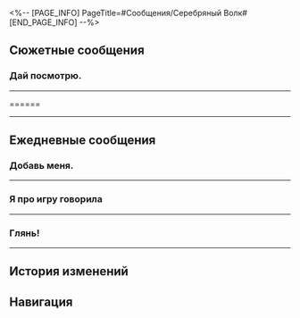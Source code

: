 <%-- [PAGE_INFO]
PageTitle=#Сообщения/Серебряный Волк#
[END_PAGE_INFO] --%>
{{Сообщение Инфобокс
|id          = 1006
|Изображение = Персонаж Серебряный Волк Иконка.png
|Тип         = Персонаж
|Отправитель = Серебряный Волк
|ПодписьСоо  = Не создавай игру, если не умеешь
|Фракция     = Охотники за Стелларонами
}}

==Сюжетные сообщения==
===Дай посмотрю.===
{{Сообщения
|условие_получения = 
|текст =
:'''Серебряный Волк:''' Дай посмотрю.
:{Выбор} Как ты узнала...
::'''(Первопроходец):''' А как ты узнала, что я фото собираюсь отправить?
::'''(Первопроходец):''' [[Файл:Стикер ГПП 07 Пом-Пом 07.png|80px|&lbrack;Недоумение&rbrack;]]
:{Выбор} Покажи Кафке.
::'''(Первопроходец):''' Можешь Кафке отправить?
::'''(Первопроходец):''' Стой, а как ты узнала, что я {{MC|ж=собиралась|м=собирался}} тебе фотографию отправить?
:'''Серебряный Волк:''' Угадай
:'''Серебряный Волк:''' Отправляй уже
:'''(Первопроходец):''' [[Файл:Message Серебряный Волк 33.png|256px]]
:'''Серебряный Волк:''' Мило
:'''Серебряный Волк:''' Не знаю, что это, но ты, похоже, немало усилий {{MC|ж=вложила|м=вложил}}.
:'''Серебряный Волк:''' Кафка довольна.
:'''Серебряный Волк:''' Спасибо, (Первопроходец), мне нравится.
:'''Серебряный Волк:''' Нам с Серебряным Волком пора возвращаться к работе, потом поговорим.
:'''Серебряный Волк:''' Всё ок.
:'''Серебряный Волк:''' Пока-пока!
}}
----

======
{{Сообщения
|условие_получения = 
|текст =
:'''Серебряный Волк:''' [[Файл:Стикер ГПП 02 Серебряный Волк 01.png|80px]]
:'''Серебряный Волк:''' Не верю, что мой результат возможно превзойти.
:'''Серебряный Волк:''' Похоже на читерство.
:{Выбор} Ты сама - читер...
::'''(Первопроходец):''' Ну и наглость. Сразу ясно, твой результат - фикция. Ты мне проиграла и не постеснялась накрутить рейтинг.
:{Выбор} Честное слово, я не мухлюю!
::'''(Первопроходец):''' (Первопроходец), небом клянусь, я - не читер! Если я {{MC|ж=смухлевала|м=смухлевал}}, пусть меня отправят на Риф потока сновидений.
:'''Серебряный Волк:''' Ты неплохо пилотируешь. Может, поучишь Блэйдика?
:{Выбор} Разве у Блэйда нет прав?
::'''(Первопроходец):''' Разве у Блэйда нет прав?
::'''Серебряный Волк:''' Сомневаюсь, что он получил их законно.
::'''Серебряный Волк:''' Я на него не наговариваю. Прокатись с ним разок, и {{MC|ж=сама|м=сам}} поймёшь.
:{Выбор} Ты и сама отлично водишь.
::'''(Первопроходец):''' Ты сама отлично водишь. Вот и научи его.
::'''Серебряный Волк:''' Я бы с радостью взялась его учить...
::'''Серебряный Волк:''' Но он упорно твердит, что умеет водить.
::'''Серебряный Волк:''' Я не могу его переубедить и не хочу тратить силы на уговоры.
::'''Серебряный Волк:''' [[Файл:Стикер ГПП 02 Серебряный Волк 01.png|80px]]
:'''Серебряный Волк:''' «Гонки на сфероидах: 26» обновились. Пора повеселиться.
:'''Серебряный Волк:''' Надеюсь, тебе понравится мой «подарок». Как будет время, можем сыграть вместе.
:'''Серебряный Волк:''' Покедова!
}}
----

==Ежедневные сообщения==
===Добавь меня.===
{{Сообщения
|условие_получения = 
|текст=
:'''Серебряный Волк:''' Добавь меня.
:'''Серебряный Волк:''' #GU2055#
:'''Серебряный Волк:''' Я освободила место в списке друзей для тебя.
:{Выбор} Что это?
::'''(Первопроходец):''' Что это?
::'''Серебряный Волк:''' Аккаунт Межзвёздной сети.
::'''Серебряный Волк:''' Резерв.
::'''Серебряный Волк:''' № 7.
::'''Серебряный Волк:''' Чтобы играть.
:{Выбор} Нет, ты добавь.
::'''(Первопроходец):''' Нет, ты добавь.
::'''(Первопроходец):''' <u>Нажмите, чтобы добавить в друзья - (Первопроходец)</u>
:'''Серебряный Волк:''' А
:'''Серебряный Волк:''' Стой
:'''Серебряный Волк:''' Уже всё
:{Выбор} Это массовая рассылка?
::'''(Первопроходец):''' Это же не массовая рассылка?
::'''(Первопроходец):''' А мне так хотелось.
::'''(Первопроходец):''' [[Файл:Стикер ГПП 07 Пом-Пом 02.png|80px|&lbrack;Плач&rbrack;]]
::'''Серебряный Волк:''' Да не
::'''Серебряный Волк:''' Нет времени.
:{Выбор} Отклони запрос.
::'''(Первопроходец):''' Отклони запрос.
::'''(Первопроходец):''' [[Файл:Стикер ГПП 07 Пом-Пом 02.png|80px|&lbrack;Плач&rbrack;]]
::'''Серебряный Волк:''' М-м
::'''Серебряный Волк:''' Он крутой игрок
::'''Серебряный Волк:''' Не могу
::'''Серебряный Волк:''' Не переживай, это ненадолго.
::'''Серебряный Волк:''' После сезона он будет офлайн, тогда удалю.
:{Выбор} Кое-кто весьма популярен.
::'''(Первопроходец):''' Кое-кто весьма популярен.
::'''(Первопроходец):''' Познакомишь?
::'''(Первопроходец):''' [[Файл:Стикер ГПП 07 Пом-Пом 01.png|80px|&lbrack;Приветствие&rbrack;]]
::'''Серебряный Волк:''' Сама не знаю тех, кто добавляется.
::'''Серебряный Волк:''' А за игрой уже узнаём друг друга ближе.
:'''Серебряный Волк:''' Скажу, когда будет место.
:'''Серебряный Волк:''' Лучше лично.
:'''Серебряный Волк:''' Не забудь посмотреть мою игру.
:'''Серебряный Волк:''' Я крутая.
}}
----

===Я про игру говорила===
{{Сообщения
|условие_получения = 
|текст=
:'''Серебряный Волк:''' Я про игру говорила
:'''Серебряный Волк:''' И сегодня новый баннер.
:'''Серебряный Волк:''' Будешь крутить?
:'''Серебряный Волк:''' Посмотрим, кому повезёт.
:{Выбор} Думаю, я откажусь...
::'''(Первопроходец):''' Думаю, я откажусь...
:{Выбор} Я понаблюдаю...
::'''(Первопроходец):''' Я понаблюдаю...
:'''Серебряный Волк:''' Ты о чём?
:'''Серебряный Волк:''' Не спрашивай.
:'''Серебряный Волк:''' Не сомневайся.
:'''Серебряный Волк:''' Просто крути.
:'''Серебряный Волк:''' Если спрашиваешь, значит, хочешь.
:'''Серебряный Волк:''' Крути, а потом спрашивай.
:'''Серебряный Волк:''' Что-то да получишь
:'''Серебряный Волк:''' Наверняка
:'''Серебряный Волк:''' Верь в себя
:'''Серебряный Волк:''' Главное процесс
:'''Серебряный Волк:''' Да!
:'''Серебряный Волк:''' Уже вот-вот
:'''Серебряный Волк:''' Сейчас
:'''Серебряный Волк:''' Лови момент!
:'''Серебряный Волк:''' Ну
:'''Серебряный Волк:''' Вот-вот
:'''Серебряный Волк:''' Сейчас
:'''Серебряный Волк:''' Сейчас!!!
:'''Серебряный Волк:''' ...
:'''Серебряный Волк:''' Вот же...
:'''Серебряный Волк:''' ...
:{Выбор} Так быстро!
::'''(Первопроходец):''' Вот это поворот!
:{Выбор} Спасибо!
::'''(Первопроходец):''' Спасибо, я {{MC|ж=успокоилась|м=успокоился}}.
:{Выбор} Получилось!
::'''(Первопроходец):''' Ура! Получилось!
:'''Серебряный Волк:''' [[Файл:Стикер ГПП 07 Пом-Пом 02.png|80px|&lbrack;Плач&rbrack;]]
}}
----

===Глянь!===
{{Сообщения
|условие_получения = 
|текст=
:'''Серебряный Волк:''' Глянь!
:'''Серебряный Волк:''' Прокомменть
:'''Серебряный Волк:''' [[Файл:Message Silver Wolf Achievements.png|256px]]
:{Выбор} Круто!
::'''(Первопроходец):''' Круто!
:{Выбор} Ты жульничаешь!
::'''(Первопроходец):''' Ты жульничаешь!
:{Выбор} Список достижений неправильный.
::'''(Первопроходец):''' У тебя список достижений неправильный.
:'''Серебряный Волк:''' Скрин старый
:'''Серебряный Волк:''' Случайно нашла, когда галерею чистила.
:'''Серебряный Волк:''' Скучаю, это со времён выхода игры.
:'''Серебряный Волк:''' У меня уже больше ачивок.
:'''Серебряный Волк:''' Конечно, я всё пройду.
:'''Серебряный Волк:''' Игра, как и жизнь, полна испытаний.
:{Выбор} Мне нравятся испытания.
::'''(Первопроходец):''' Мне нравятся испытания.
::'''Серебряный Волк:''' Да?
::'''Серебряный Волк:''' Мы одинаковые.
::'''Серебряный Волк:''' Поэтому и дружим.
:{Выбор} Мне нравится не напрягаться.
::'''(Первопроходец):''' Мне нравится не напрягаться.
::'''Серебряный Волк:''' Ну и ладно.
::'''Серебряный Волк:''' Это расслабляет.
:'''Серебряный Волк:''' Попробуй как-нибудь.
:'''Серебряный Волк:''' Когда получаешь достижение, испытываешь гордость и чувство удовлетворения.
}}
----

==История изменений==
{{История изменений|3.5}}

==Навигация==
{{Сообщения Навбокс}}